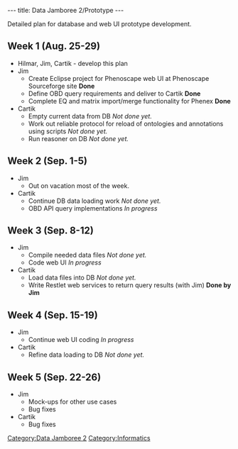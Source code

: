 ---
title: Data Jamboree 2/Prototype
---

Detailed plan for database and web UI prototype development.

==Week 1 (Aug. 25-29)==
* Hilmar, Jim, Cartik - develop this plan
* Jim
** Create Eclipse project for Phenoscape web UI at Phenoscape Sourceforge site '''Done'''
** Define OBD query requirements and deliver to Cartik '''Done'''
** Complete EQ and matrix import/merge functionality for Phenex '''Done'''
* Cartik
** Empty current data from DB ''Not done yet.''
** Work out reliable protocol for reload of ontologies and annotations using scripts ''Not done yet.''
** Run reasoner on DB ''Not done yet.''

==Week 2 (Sep. 1-5)==
* Jim
** Out on vacation most of the week.
* Cartik
** Continue DB data loading work ''Not done yet.''
** OBD API query implementations ''In progress''

==Week 3 (Sep. 8-12)==
* Jim
** Compile needed data files ''Not done yet.''
** Code web UI ''In progress'' 
* Cartik
** Load data files into DB ''Not done yet.''
** Write Restlet web services to return query results (with Jim) '''Done by Jim'''

==Week 4 (Sep. 15-19)==
* Jim
** Continue web UI coding ''In progress''
* Cartik
** Refine data loading to DB ''Not done yet.''

==Week 5 (Sep. 22-26)==
* Jim
** Mock-ups for other use cases
** Bug fixes
* Cartik
** Bug fixes

[[Category:Data Jamboree 2]]
[[Category:Informatics]]